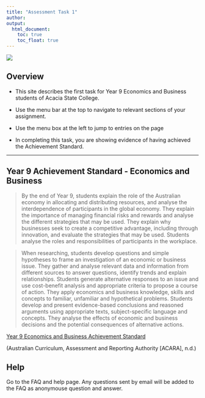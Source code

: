 ```yaml
---
title: "Assessment Task 1"
author:  
output:
  html_document:
    toc: true
    toc_float: true
---
```


<div style="position: relative; bottom: 0; left: 0; width: 30%;">
  ![](images/AscLogo.png) 
</div>

## Overview


* This site describes the first task for Year 9 Economics and Business students of Acacia State College.   

* Use the menu bar at the top to navigate to relevant sections of your assignment.   

* Use the menu box at the left to jump to entries on the page

* In completing this task, you are showing evidence of having achieved the Achievement Standard.   

---

## Year 9 Achievement Standard  - Economics and Business



> By the end of Year 9, students explain the role of the Australian economy in allocating and distributing resources, and analyse the interdependence of participants in the global economy. They explain the importance of managing financial risks and rewards and analyse the different strategies that may be used. They explain why businesses seek to create a competitive advantage, including through innovation, and evaluate the strategies that may be used. Students analyse the roles and responsibilities of participants in the workplace.   

> When researching, students develop questions and simple hypotheses to frame an investigation of an economic or business issue. They gather and analyse relevant data and information from different sources to answer questions, identify trends and explain relationships. Students generate alternative responses to an issue and use cost-benefit analysis and appropriate criteria to propose a course of action. They apply economics and business knowledge, skills and concepts to familiar, unfamiliar and hypothetical problems. Students develop and present evidence-based conclusions and reasoned arguments using appropriate texts, subject-specific language and concepts. They analyse the effects of economic and business decisions and the potential consequences of alternative actions.

[Year 9 Economics and Business Achievement Standard](https://www.australiancurriculum.edu.au/f-10-curriculum/humanities-and-social-sciences/economics-and-business/?year=12559&strand=Economics+and+Business+Knowledge+and+Understanding&strand=Economics+and+Business+Skills&capability=ignore&capability=Literacy&capability=Numeracy&capability=Information+and+Communication+Technology+%28ICT%29+Capability&capability=Critical+and+Creative+Thinking&capability=Personal+and+Social+Capability&capability=Ethical+Understanding&capability=Intercultural+Understanding&priority=ignore&priority=Aboriginal+and+Torres+Strait+Islander+Histories+and+Cultures&priority=Asia+and+Australia%E2%80%99s+Engagement+with+Asia&priority=Sustainability&elaborations=true&elaborations=false&scotterms=false&isFirstPageLoad=false)  

(Australian Curriculum, Assessment and Reporting Authority [ACARA], n.d.)

## Help

Go to the FAQ and help page. Any questions sent by email will be added to the FAQ as anonymouse question and answer.

